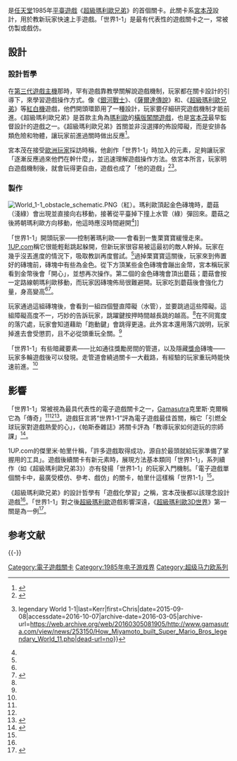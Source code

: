 {{NoteTA
| G1=Games
| G2=Mario
}}
{{Infobox fictional location
| name = 世界1-1
| colour =
| image = 雨の日はファミコンで遊べる (15441664223).jpg
| imagesize = 200px
| caption = 《[[超級瑪利歐兄弟|超級瑪利歐兄弟]]》世界1-1
| source =
| creator = [[宮本茂|宮本茂]]
| genre = [[平臺遊戲|平臺]]
| people = [[瑪利歐|瑪利歐]]、[[慢慢龜|慢慢龜]]、[[栗寶寶|栗寶寶]]
| first = 《[[超級瑪利歐兄弟|超級瑪利歐兄弟]]》（1985）
}}

{{vgname2q|世界1-1|en=World 1-1}}是[[任天堂|任天堂]]1985年[[平臺遊戲|平臺遊戲]]《[[超級瑪利歐兄弟|超級瑪利歐兄弟]]》的首個關卡。此關卡系[[宮本茂|宮本茂]]設計，用於教新玩家快速上手遊戲。「世界1-1」是最有代表性的遊戲關卡之一，常被仿製或戲仿。

== 設計 ==

=== 設計哲學 ===

在[[遊戲機歷史_(第三世代)|第三代遊戲主機]]那時，罕有遊戲靠教學關解說遊戲機制，玩家都在關卡設計的引導下，來學習遊戲操作方式。像《[[银河战士_(游戏)|銀河戰士]]》、《[[薩爾達傳說_(遊戲)|薩爾達傳說]]》和、《[[超級瑪利歐兄弟|超級瑪利歐兄弟]]》等[[紅白機|紅白機]]遊戲，他們開頭環節用了一種設計，玩家要仔細研究遊戲機制才能前進。《超級瑪利歐兄弟》是首款主角為[[瑪利歐_(角色)|瑪利歐]]的[[橫版闖關遊戲|橫版闖關遊戲]]，也是[[宮本茂|宮本茂]]最早監督設計的遊戲之一。《超級瑪利歐兄弟》首關並非沒選擇的佈設障礙，而是安排各類危險和物體，讓玩家前進過關時做出反應<ref name="1UP">{{cite web|url=http://www.1up.com/features/learning-level-design-mario|publisher=''[[1UP.com|1UP.com]]''|title=Learning Through Level Design with Mario|last=Parish|first=Jeremy|year=2012|accessdate=2016-10-07|archive-date=2017-03-14|archive-url=https://web.archive.org/web/20170314102722/http://www.1up.com/features/learning-level-design-mario|dead-url=no}}</ref>。

宮本茂在接受[[Eurogamer|歐洲玩家]]採訪時稱，他創作「世界1-1」時加入的元素，足夠讓玩家「逐漸反應過來他們在幹什麼」，並迅速理解遊戲操作方法。依宮本所言，玩家明白遊戲機制後，就會玩得更自由，遊戲也成了「他的遊戲」<ref name="Eurogamer">{{cite web|url=http://www.eurogamer.net/articles/2015-09-07-video-miyamoto-on-how-nintendo-made-marios-most-iconic-level|publisher=''[[Eurogamer|Eurogamer]]''|title=Video: Miyamoto on how Nintendo made Mario's most iconic level|last=Robinson|first=Martin|date=2015-09-07|accessdate=2016-10-07|archive-date=2016-03-21|archive-url=https://web.archive.org/web/20160321111454/http://www.eurogamer.net/articles/2015-09-07-video-miyamoto-on-how-nintendo-made-marios-most-iconic-level|dead-url=no}}</ref><ref name="Gamasutra">{{cite web|url=http://www.gamasutra.com/view/news/253150/How_Miyamoto_built_Super_Mario_Bros_legendary_World_11.php|publisher=''[[Gamasutra|Gamasutra]]''|title=How Miyamoto built ''Super Mario Bros.''{{'}} legendary World 1-1|last=Kerr|first=Chris|date=2015-09-08|accessdate=2016-10-07|archive-date=2016-03-05|archive-url=https://web.archive.org/web/20160305081905/http://www.gamasutra.com/view/news/253150/How_Miyamoto_built_Super_Mario_Bros_legendary_World_11.php|dead-url=no}}</ref>。

=== 製作 ===

[[File:World_1-1_obstacle_schematic.PNG|thumb]]（紅）。瑪利歐頂起金色磚塊時，蘑菇（淺綠）會出現並直接向右移動，接著從平臺掉下撞上水管（綠）彈回來。蘑菇之後將朝瑪利歐方向移動，他這時應沒時間避開<ref name="Eurogamer" />]]

「世界1-1」開頭玩家——控制著瑪利歐——會看到一隻栗寶寶緩慢走來。[[1UP.com|1UP.com]]稱它很能輕鬆跳起躲開，但新玩家很容易被這最初的敵人幹掉。玩家在幾乎沒丟進度的情況下，吸取教訓再度嘗試。<ref name="1UP" />過掉栗寶寶這關後，玩家來到佈置好的磚塊前，磚塊中有些為金色。從下方頂某些金色磚塊會蹦出金幣，宮本稱玩家看到金幣後會「開心」，並想再次操作。第二個的金色磚塊會頂出蘑菇；蘑菇會按一定路線朝瑪利歐移動，而玩家因磚塊佈局很難避開。玩家吃到蘑菇後會強化力量，身高變高<ref name="Eurogamer" /><ref>{{cite web|url=http://www.popularmechanics.com/culture/gaming/a17251/super-marios-bros-world-1-1-explained/|publisher=''[[Popular_Mechanics|Popular Mechanics]]''|title=Why the Famous First Level of Super Mario Bros. Looks the Way It Does|last=Bishop|first=Rollin|date=2015-09-08|access-date=2016-10-07|archive-date=2021-12-23|archive-url=https://web.archive.org/web/20211223145849/https://www.popularmechanics.com/culture/gaming/a17251/super-marios-bros-world-1-1-explained/}}</ref>。

玩家通過這組磚塊後，會看到一組四個豎直障礙（水管），並要跳過這些障礙。這組障礙高度不一，巧妙的告訴玩家，跳躍鍵按押時間越長跳的越高。<ref name="1UP" />在不同寬度的落穴處，玩家會知道藉助「跑動鍵」會跳得更遠。此外宮本還用落穴說明，玩家掉進去會受懲罰，且不必從頭重玩全關。<ref name="Eurogamer" />

「世界1-1」有些暗藏要素——比如通往獎勵房間的管道，以及隱藏[[1UP|獎命]]磚塊——玩家多輪遊戲後可以發現。走管道會繞過關卡一大截路，有經驗的玩家重玩時能快速前進。<ref name="1UP" />

== 影響 ==

「世界1-1」常被視為最具代表性的電子遊戲關卡之一，[[Gamasutra|Gamasutra]]克里斯·克爾稱它為「傳奇」<ref name="Eurogamer" /><ref name="Gamasutra" /><ref>{{cite web|url=https://www.vg247.com/2015/09/07/watch-miyamoto-explain-how-he-designed-super-mario-bros-world-1-1/|publisher=''[[VG247|VG247]]''|title=Watch Miyamoto explain how he designed Super Mario Bros. World 1-1|last=Saed|first=Sherif|date=2015-09-07|access-date=2016-10-07|archive-date=2021-04-12|archive-url=https://web.archive.org/web/20210412170952/https://www.vg247.com/2015/09/07/watch-miyamoto-explain-how-he-designed-super-mario-bros-world-1-1/}}</ref>。遊戲狂言將“世界1-1”評為電子遊戲最佳首關，稱它「引燃全球玩家對遊戲熱愛的心」，《帕斯泰雜誌》將關卡評為「教導玩家如何遊玩的宗師課」<ref name="Paste">{{cite web|url=http://www.pastemagazine.com/articles/2015/09/the-20-best-2d-mario-levels-of-all-time.html|publisher=''[[Paste_Magazine|Paste Magazine]]''|title=The 20 Best 2D Mario Levels of All Time|last=Irwin|first=Jon|date=2015-09-11|access-date=2016-10-07|archive-date=2019-12-03|archive-url=https://web.archive.org/web/20191203133026/https://www.pastemagazine.com/articles/2015/09/the-20-best-2d-mario-levels-of-all-time.html}}</ref>。

1UP.com的傑里米·帕里什稱，「許多遊戲取得成功，源自於最頭就給玩家準備了掌握用的工具」。遊戲後續關卡有新元素時，展現方法基本類同「世界1-1」，系列續作（如《超級瑪利歐兄弟3》）亦有發揚「世界1-1」的玩家入門機制。「電子遊戲單個關卡中，最廣受模仿、參考、戲仿」的關卡，帕里什這樣稱「世界1-1」<ref name="1UP" />。

《超級瑪利歐兄弟》的設計哲學有「遊戲化學習」之稱，宮本茂後都以該理念設計遊戲<ref name="Eurogamer" />。「世界1-1」對之後[[超級瑪利歐系列|超級瑪利歐]]遊戲影響深遠，《[[超級瑪利歐3D世界|超級瑪利歐3D世界]]》第一關是為一例<ref>{{cite web|url=http://www.avclub.com/article/how-spirit-original-world-1-1-carries-todays-mario-225218|publisher=''[[The_A.V._Club|The A.V. Club]]''|title=How the spirit of the original World 1-1 carries on in today’s Mario games|last=Gerardi|first=Matt|date=2015-07-11|access-date=2016-10-07|archive-date=2017-08-19|archive-url=https://web.archive.org/web/20170819111315/http://www.avclub.com/article/how-spirit-original-world-1-1-carries-todays-mario-225218}}</ref>。

== 参考文献 ==
{{Reflist|30em}}

{{-}}
{{瑪利歐系列}}
{{DEFAULTSORT:World 1-1}}
[[Category:電子遊戲關卡|Category:電子遊戲關卡]]
[[Category:1985年电子游戏界|Category:1985年电子游戏界]]
[[Category:超级马力欧系列|Category:超级马力欧系列]]